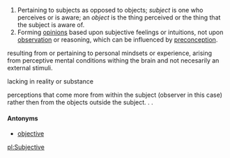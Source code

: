 {{rfc}}

#Pertaining to subjects as opposed to objects; ''subject'' is one who perceives or is aware; an ''object'' is the thing perceived or the thing that the subject is aware of.
#Forming [[opinion]]s based upon subjective feelings or intuitions, not upon [[observation]] or reasoning, which can be influenced by [[preconception]].

resulting from or pertaining to personal mindsets or experience, arising from perceptive mental conditions withing the brain and not necesarily an external stimuli.

lacking in reality or substance

perceptions that come more from within the subject (observer in this case) rather then from the objects outside the subject. . .
====Antonyms====
*[[objective]]

[[pl:Subjective]]